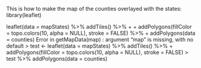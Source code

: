 
This is how to make the map of the counties overlayed with the states:
library(leaflet)

leaflet(data = mapStates) %>% addTiles() %>%
+     +     addPolygons(fillColor = topo.colors(10, alpha = NULL), stroke = FALSE) %>%
+ addPolygons(data = counties)
Error in getMapData(map) : argument "map" is missing, with no default
> test <- leaflet(data = mapStates) %>% addTiles() %>%
+     addPolygons(fillColor = topo.colors(10, alpha = NULL), stroke = FALSE)
> test %>% addPolygons(data = counties)
